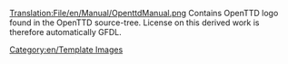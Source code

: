[[Translation:File/en/Manual/OpenttdManual.png]]
Contains OpenTTD logo found in the OpenTTD source-tree. License on this derived work is therefore automatically GFDL.

[[Category:en/Template Images]]